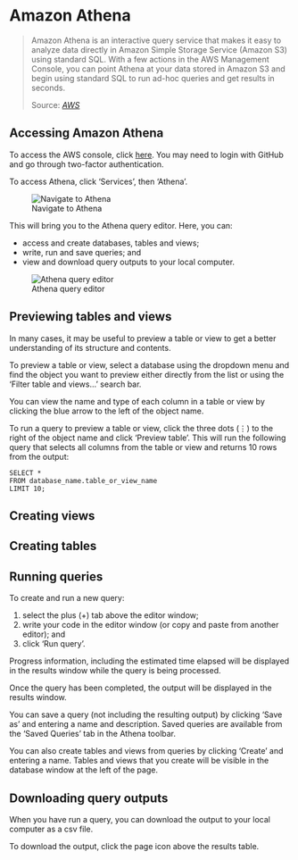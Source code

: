 # Amazon Athena

>   Amazon Athena is an interactive query service that makes it easy to analyze data directly in Amazon Simple Storage Service (Amazon S3) using standard SQL. With a few actions in the AWS Management Console, you can point Athena at your data stored in Amazon S3 and begin using standard SQL to run ad-hoc queries and get results in seconds.
>
> Source: <cite><a href=https://docs.aws.amazon.com/athena/latest/ug/what-is.html>AWS</a></cite>

## Accessing Amazon Athena

To access the AWS console, click [here](https://aws.services.alpha.mojanalytics.xyz). You may need to login with GitHub and go through two-factor authentication.

To access Athena, click 'Services', then 'Athena'.

![Navigate to Athena](images/access-athena-2.png)

This will bring you to the Athena query editor. Here, you can:

*   access and create databases, tables and views;
*   write, run and save queries; and
*   view and download query outputs to your local computer.

![Athena query editor](images/access-athena-3.png)

## Previewing tables and views

In many cases, it may be useful to preview a table or view to get a better understanding of its structure and contents.

To preview a table or view, select a database using the dropdown menu and find the object you want to preview either directly from the list or using the 'Filter table and views...' search bar.

You can view the name and type of each column in a table or view by clicking the blue arrow to the left of the object name.

To run a query to preview a table or view, click the three dots (⋮) to the right of the object name and click 'Preview table'. This will run the following query that selects all columns from the table or view and returns 10 rows from the output:

```{}
SELECT *
FROM database_name.table_or_view_name
LIMIT 10;
```

## Creating views

## Creating tables

## Running queries

To create and run a new query:

1.  select the plus (+) tab above the editor window;
2.  write your code in the editor window (or copy and paste from another editor); and 
3.  click 'Run query'.

Progress information, including the estimated time elapsed will be displayed in the results window while the query is being processed.

Once the query has been completed, the output will be displayed in the results window.

You can save a query (not including the resulting output) by clicking 'Save as' and entering a name and description. Saved queries are available from the 'Saved Queries' tab in the Athena toolbar.

You can also create tables and views from queries by clicking 'Create' and entering a name. Tables and views that you create will be visible in the database window at the left of the page.

## Downloading query outputs

When you have run a query, you can download the output to your local computer as a csv file.

To download the output, click the page icon above the results table.

